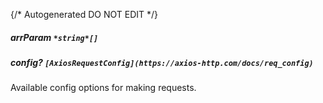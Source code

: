 {/* Autogenerated DO NOT EDIT  */}
##### **arrParam** `*string*[]`

##### **config?** `[AxiosRequestConfig](https://axios-http.com/docs/req_config)`
Available config options for making requests.

